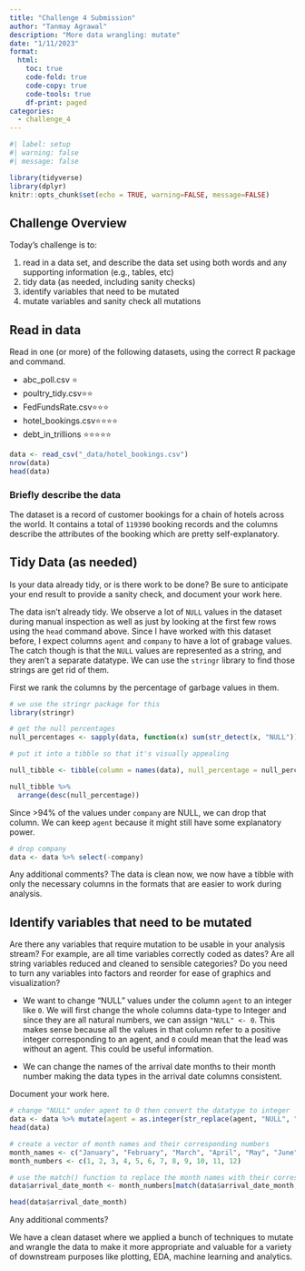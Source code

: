 ```yaml
---
title: "Challenge 4 Submission"
author: "Tanmay Agrawal"
description: "More data wrangling: mutate"
date: "1/11/2023"
format:
  html:
    toc: true
    code-fold: true
    code-copy: true
    code-tools: true
    df-print: paged
categories:
  - challenge_4
---
```


```r
#| label: setup
#| warning: false
#| message: false

library(tidyverse)
library(dplyr)
knitr::opts_chunk$set(echo = TRUE, warning=FALSE, message=FALSE)
```

## Challenge Overview

Today's challenge is to:

1)  read in a data set, and describe the data set using both words and any supporting information (e.g., tables, etc)
2)  tidy data (as needed, including sanity checks)
3)  identify variables that need to be mutated
4)  mutate variables and sanity check all mutations

## Read in data

Read in one (or more) of the following datasets, using the correct R package and command.

-   abc_poll.csv ⭐
-   poultry_tidy.csv⭐⭐
-   FedFundsRate.csv⭐⭐⭐
-   hotel_bookings.csv⭐⭐⭐⭐
-   debt_in_trillions ⭐⭐⭐⭐⭐

```r
data <- read_csv("_data/hotel_bookings.csv")
nrow(data)
head(data)
```

### Briefly describe the data

The dataset is a record of customer bookings for a chain of hotels across the world. It contains a total of `119390` booking records and the columns describe the attributes of the booking which are pretty self-explanatory.

## Tidy Data (as needed)

Is your data already tidy, or is there work to be done? Be sure to anticipate your end result to provide a sanity check, and document your work here.

The data isn't already tidy. We observe a lot of `NULL` values in the dataset during manual inspection as well as just by looking at the first few rows using the `head` command above. Since I have worked with this dataset before, I expect columns `agent` and `company` to have a lot of grabage values. The catch though is that the `NULL` values are represented as a string, and they aren't a separate datatype. We can use the `stringr` library to find those strings are get rid of them.

First we rank the columns by the percentage of garbage values in them.

```r
# we use the stringr package for this
library(stringr)

# get the null percentages
null_percentages <- sapply(data, function(x) sum(str_detect(x, "NULL"))/length(x))

# put it into a tibble so that it's visually appealing

null_tibble <- tibble(column = names(data), null_percentage = null_percentages)

null_tibble %>%
  arrange(desc(null_percentage))
```

Since >94% of the values under `company` are NULL, we can drop that column. We can keep `agent` because it might still have some explanatory power.

```r
# drop company
data <- data %>% select(-company)

```

Any additional comments?
The data is clean now, we now have a tibble with only the necessary columns in the formats that are easier to work during analysis.

## Identify variables that need to be mutated

Are there any variables that require mutation to be usable in your analysis stream? For example, are all time variables correctly coded as dates? Are all string variables reduced and cleaned to sensible categories? Do you need to turn any variables into factors and reorder for ease of graphics and visualization?

- We want to change "NULL" values under the column `agent` to an integer like `0`. We will first change the whole columns data-type to Integer and since they are all natural numbers, we can assign `"NULL" <- 0`. This makes sense because all the values in that column refer to a positive integer corresponding to an agent, and `0` could mean that the lead was without an agent. This could be useful information.

- We can change the names of the arrival date months to their month number making the data types in the arrival date columns consistent.


Document your work here.

```r

# change "NULL" under agent to 0 then convert the datatype to integer
data <- data %>% mutate(agent = as.integer(str_replace(agent, "NULL", "0")))
head(data)

# create a vector of month names and their corresponding numbers
month_names <- c("January", "February", "March", "April", "May", "June", "July", "August", "September", "October", "November", "December")
month_numbers <- c(1, 2, 3, 4, 5, 6, 7, 8, 9, 10, 11, 12)

# use the match() function to replace the month names with their corresponding numbers
data$arrival_date_month <- month_numbers[match(data$arrival_date_month, month_names)]

head(data$arrival_date_month)
```

Any additional comments?

We have a clean dataset where we applied a bunch of techniques to mutate and wrangle the data to make it more appropriate and valuable for a variety of downstream purposes like plotting, EDA, machine learning and analytics.
